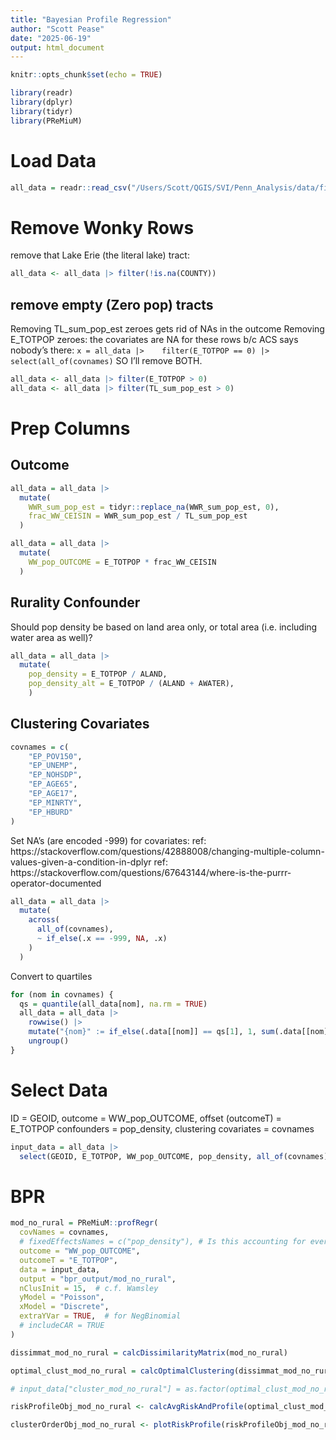 ```yaml
---
title: "Bayesian Profile Regression"
author: "Scott Pease"
date: "2025-06-19"
output: html_document
---
```


```r
knitr::opts_chunk$set(echo = TRUE)
```

```r
library(readr)
library(dplyr)
library(tidyr)
library(PReMiuM)
```

# Load Data
```r
all_data = readr::read_csv("/Users/Scott/QGIS/SVI/Penn_Analysis/data/final_output.csv")
```

# Remove Wonky Rows
remove that Lake Erie (the literal lake) tract:
```r
all_data <- all_data |> filter(!is.na(COUNTY))
```

## remove empty (Zero pop) tracts
Removing TL_sum_pop_est zeroes gets rid of NAs in the outcome
Removing E_TOTPOP zeroes: the covariates are NA for these rows
b/c ACS says nobody's there:
`x = all_data |> 
  filter(E_TOTPOP == 0) |> 
  select(all_of(covnames)
`
SO I'll remove BOTH.
```r
all_data <- all_data |> filter(E_TOTPOP > 0)
all_data <- all_data |> filter(TL_sum_pop_est > 0)
```


# Prep Columns
## Outcome
```r
all_data = all_data |> 
  mutate(
    WWR_sum_pop_est = tidyr::replace_na(WWR_sum_pop_est, 0),
    frac_WW_CEISIN = WWR_sum_pop_est / TL_sum_pop_est
  )
```

```r
all_data = all_data |> 
  mutate(
    WW_pop_OUTCOME = E_TOTPOP * frac_WW_CEISIN
  )
```

## Rurality Confounder
Should pop density be based on land area only, or total area (i.e. including water area as well)?
```r
all_data = all_data |> 
  mutate(
    pop_density = E_TOTPOP / ALAND,
    pop_density_alt = E_TOTPOP / (ALAND + AWATER),
    )
```

## Clustering Covariates
```r
covnames = c(
    "EP_POV150", 
    "EP_UNEMP",
    "EP_NOHSDP",
    "EP_AGE65",
    "EP_AGE17",
    "EP_MINRTY",
    "EP_HBURD"
)
```

Set NA's (are encoded -999) for covariates:
ref: https://stackoverflow.com/questions/42888008/changing-multiple-column-values-given-a-condition-in-dplyr
ref: https://stackoverflow.com/questions/67643144/where-is-the-purrr-operator-documented
```r
all_data = all_data |> 
  mutate(
    across(
      all_of(covnames),
      ~ if_else(.x == -999, NA, .x)
    )
  )
```

Convert to quartiles
```r
for (nom in covnames) {
  qs = quantile(all_data[nom], na.rm = TRUE)
  all_data = all_data |>
    rowwise() |> 
    mutate("{nom}" := if_else(.data[[nom]] == qs[1], 1, sum(.data[[nom]] > qs))) |> 
    ungroup()
}
```

# Select Data
ID = GEOID,
outcome = WW_pop_OUTCOME,
offset (outcomeT) = E_TOTPOP
confounders = pop_density,
clustering covariates = covnames
```r
input_data = all_data |> 
  select(GEOID, E_TOTPOP, WW_pop_OUTCOME, pop_density, all_of(covnames))
```


# BPR
```r
mod_no_rural = PReMiuM::profRegr(
  covNames = covnames,
  # fixedEffectsNames = c("pop_density"), # Is this accounting for everything?
  outcome = "WW_pop_OUTCOME",
  outcomeT = "E_TOTPOP",
  data = input_data,
  output = "bpr_output/mod_no_rural",
  nClusInit = 15,  # c.f. Wamsley
  yModel = "Poisson",
  xModel = "Discrete",
  extraYVar = TRUE,  # for NegBinomial
  # includeCAR = TRUE
)
```

```r
dissimmat_mod_no_rural = calcDissimilarityMatrix(mod_no_rural)
```

```r
optimal_clust_mod_no_rural = calcOptimalClustering(dissimmat_mod_no_rural)
```

```r
# input_data["cluster_mod_no_rural"] = as.factor(optimal_clust_mod_no_rural[["clustering"]])
```

```r
riskProfileObj_mod_no_rural <- calcAvgRiskAndProfile(optimal_clust_mod_no_rural)
```

```r
clusterOrderObj_mod_no_rural <- plotRiskProfile(riskProfileObj_mod_no_rural, "risk_profile_mod_no_rural.png")
```

